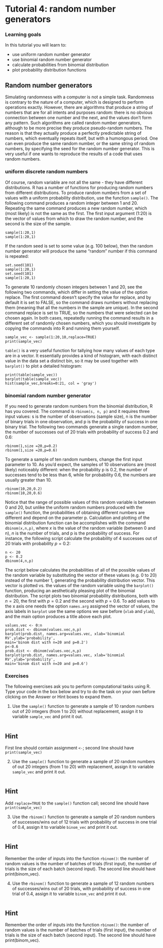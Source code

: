 # Tutorial 4: random number generators {.unnumbered}

### Learning goals

In this tutorial you will learn to:

-   use uniform random number generator
-   use binomial random number generator
-   calculate probabilities from binomial distribution
-   plot probability distribution functions

## Random number generators

Simulating randomness with a computer is not a simple task. Randomness is contrary to the nature of a computer, which is designed to perform operations exactly. However, there are algorithms that produce a string of numbers that are for all intents and purposes random: there is no obvious connection between one number and the next, and the values don't form any pattern. Such algorithms are called random number generators, although to be more precise they produce pseudo-random numbers. The reason is that they actually produce a perfectly predictable string of numbers, which eventually repeats itself, but with a humongous period. One can even produce the same random number, or the same string of random numbers, by specifying the seed for the random number generator. This is very useful if one wants to reproduce the results of a code that uses random numbers.

### uniform discrete random numbers

Of course, random variable are not all the same - they have different distributions. R has a number of functions for producing random numbers from different distributions. To produce random numbers from a set of values with a uniform probability distribution, use the function `sample()`. The following command produces a random integer between 1 and 20. Repeating the same command produces a new random number, which (most likely) is not the same as the first. The first input argument (1:20) is the vector of values from which to draw the random number, and the second is the size of the sample.

```webr-r
sample(1:20,1)
sample(1:20,1)
```

If the random seed is set to some value (e.g. 100 below), then the random number generator will produce the same "random" number if this command is repeated:

```webr-r
set.seed(101)
sample(1:20,1)
set.seed(101)
sample(1:20,1)
```

To generate 10 randomly chosen integers between 1 and 20, see the following two commands, which differ in setting the value of the option replace. The first command doesn't specify the value for replace, and by default it is set to FALSE, so the command draws numbers without replacing them (meaning that all the numbers in the sample are unique). In the second command replace is set to TRUE, so the numbers that were selected can be chosen again. In both cases, repeatedly running the command results in a different set of randomly chosen numbers, which you should investigate by copying the commands into R and running them yourself.

```webr-r
sample_vec <- sample(1:20,10,replace=TRUE)
print(sample_vec)
```

`table()` is a very useful function for tallying how many values of each type are in a vector. It essentially provides a kind of histogram, with each distinct value in the data set a distinct bin, so it may be used together with `barplot()` to plot a detailed histogram:

```webr-r
print(table(sample_vec))
barplot(table(sample_vec))
hist(sample_vec,breaks=0:21, col = 'gray')
```

### binomial random number generator

If you need to generate random numbers from the binomial distribution, R has you covered. The command is `rbinom(s, n, p)` and it requires three input values: s is the number of observations (sample size), n is the number of binary trials in one observation, and p is the probability of success in one binary trial. The following two commands generate a single random number, the number of successes out of 20 trials with probability of success 0.2 and 0.6:

```webr-r
rbinom(1,size =20,p=0.2)
rbinom(1,size =20,p=0.6)
```

To generate a sample of ten random numbers, change the first input parameter to 10. As you'd expect, the samples of 10 observations are (most likely) noticeably different: when the probability p is 0.2, the number of successes tend to be less than 6, while for probability 0.6, the numbers are usually greater than 10.

```webr-r
rbinom(10,20,0.2)
rbinom(10,20,0.6)
```

Notice that the range of possible values of this random variable is between 0 and 20, but unlike the uniform random numbers produced with the `sample()` function, the probabilities of obtaining different numbers are different and depend on the parameter p. Calculation and plotting of the binomial distribution function can be accomplishes with the command `dbinom(x,n,p)`, where $x$ is the value of the random variable (between 0 and n), $n$ is the number of trials, and p is the probability of success. For instance, the following script calculate the probability of 4 successes out of 20 trials with probability $p=0.2$:

```webr-r
n <- 20
p <- 0.2
dbinom(4,n,p)
```

The script below calculates the probabilities of all of the possible values of the random variable by substituting the vector of these values (e.g. 0 to 20) instead of the number 1, generating the probability distribution vector. This vector is plotted vs. the values of the random variable using the `barplot()` function, producing an aesthetically pleasing plot of the binomial distribution. The script plots two binomial probability distributions, both with $n=20$, the first with $p=0.2$ and the second with $p=0.6$. To add values to the x axis one needs the option `names.arg` assigned the vector of values, the axis labels in `barplot` use the same options we saw before (`xlab` and `ylab`), and the main option produces a title above each plot.

```webr-r
values.vec <- 0:n
prob.dist <- dbinom(values.vec,n,p)
barplot(prob.dist, names.arg=values.vec, xlab='binomial RV',ylab='probability',
main='binom dist with n=20 and p=0.2')
p<-0.6
prob.dist <- dbinom(values.vec,n,p)
barplot(prob.dist, names.arg=values.vec, xlab='binomial RV',ylab='probability',
main='binom dist with n=20 and p=0.6')
```

### Exercises

The following exercises ask you to perform computational tasks using R. Type your code in the box below and try to do the task on your own before clicking on the Answer or Hint boxes to expand them.

1.  Use the `sample()` function to generate a sample of 10 random numbers out of 20 integers (from 1 to 20) without replacement, assign it to variable `sample_vec` and print it out.

```webr-r

```

::: {.callout-caution collapse="true"}
## Hint

First line should contain assignment `<-`; second line should have `print(sample_vec)`
:::


2.  Use the `sample()` function to generate a sample of 20 random numbers of out 20 integers (from 1 to 20) with replacement, assign it to variable `sample_vec` and print it out.

```webr-r

```

::: {.callout-caution collapse="true"}
## Hint

Add `replace=TRUE` to the `sample()` function call; second line should have `print(sample_vec)`
:::


3.  Use the `rbinom()` function to generate a sample of 20 random numbers of successes/wins out of 12 trials with probability of success in one trial of 0.4, assign it to variable `binom_vec` and print it out.

```webr-r

```

::: {.callout-caution collapse="true"}
## Hint

Remember the order of inputs into the function `rbinom()`: the number of random values is the number of batches of trials (first input), the number of trials is the size of each batch (second input). The second line should have print(binom_vec).
:::


4.  Use the `rbinom()` function to generate a sample of 12 random numbers of successes/wins out of 20 trials, with probability of success in one trial of 0.4, assign it to variable `binom_vec` and print it out.

```webr-r

```

::: {.callout-caution collapse="true"}
## Hint

Remember the order of inputs into the function `rbinom()`: the number of random values is the number of batches of trials (first input), the number of trials is the size of each batch (second input). The second line should have print(binom_vec).
:::


